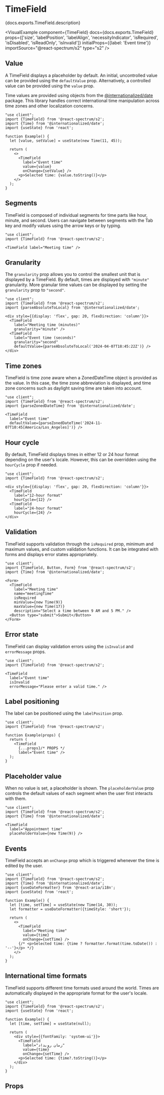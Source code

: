 

# TimeField

<PageDescription>{docs.exports.TimeField.description}</PageDescription>

<VisualExample
  component={TimeField}
  docs={docs.exports.TimeField}
  props={['size', 'labelPosition', 'labelAlign', 'necessityIndicator', 'isRequired', 'isDisabled', 'isReadOnly', 'isInvalid']}
  initialProps={{label: 'Event time'}}
  importSource="@react-spectrum/s2"
  type="s2" />

## Value

A TimeField displays a placeholder by default. An initial, uncontrolled value can be provided using the `defaultValue` prop. Alternatively, a controlled value can be provided using the `value` prop.

Time values are provided using objects from the [@internationalized/date](https://react-spectrum.adobe.com/internationalized/date/) package. This library handles correct international time manipulation across time zones and other localization concerns.

```tsx render
"use client";
import {TimeField} from '@react-spectrum/s2';
import {Time} from '@internationalized/date';
import {useState} from 'react';

function Example() {
  let [value, setValue] = useState(new Time(11, 45));

  return (
    <>
      <TimeField
        label="Event time"
        value={value}
        onChange={setValue} />
      <p>Selected time: {value.toString()}</p>
    </>
  );
}
```

## Segments

TimeField is composed of individual segments for time parts like hour, minute, and second. Users can navigate between segments with the Tab key and modify values using the arrow keys or by typing.

```tsx render
"use client";
import {TimeField} from '@react-spectrum/s2';

<TimeField label="Meeting time" />
```

## Granularity

The `granularity` prop allows you to control the smallest unit that is displayed by a TimeField. By default, times are displayed with `"minute"` granularity. More granular time values can be displayed by setting the `granularity` prop to `"second"`.

```tsx render hideImports
"use client";
import {TimeField} from '@react-spectrum/s2';
import {parseAbsoluteToLocal} from '@internationalized/date';

<div style={{display: 'flex', gap: 20, flexDirection: 'column'}}>
  <TimeField
    label="Meeting time (minutes)"
    granularity="minute" />
  <TimeField
    label="Event time (seconds)"
    granularity="second"
    defaultValue={parseAbsoluteToLocal('2024-04-07T18:45:22Z')} />
</div>
```

## Time zones

TimeField is time zone aware when a ZonedDateTime object is provided as the value. In this case, the time zone abbreviation is displayed, and time zone concerns such as daylight saving time are taken into account.

```tsx render hideImports
"use client";
import {TimeField} from '@react-spectrum/s2';
import {parseZonedDateTime} from '@internationalized/date';

<TimeField
  label="Event time"
  defaultValue={parseZonedDateTime('2024-11-07T10:45[America/Los_Angeles]')} />
```

## Hour cycle

By default, TimeField displays times in either 12 or 24 hour format depending on the user's locale. However, this can be overridden using the `hourCycle` prop if needed.

```tsx render hideImports
"use client";
import {TimeField} from '@react-spectrum/s2';

<div style={{display: 'flex', gap: 20, flexDirection: 'column'}}>
  <TimeField
    label="12-hour format"
    hourCycle={12} />
  <TimeField
    label="24-hour format"
    hourCycle={24} />
</div>
```

## Validation

TimeField supports validation through the `isRequired` prop, minimum and maximum values, and custom validation functions. It can be integrated with forms and displays error states appropriately.

```tsx render hideImports
"use client";
import {TimeField, Button, Form} from '@react-spectrum/s2';
import {Time} from '@internationalized/date';

<Form>
  <TimeField
    label="Meeting time"
    name="meetingTime"
    isRequired
    minValue={new Time(9)}
    maxValue={new Time(17)}
    description="Select a time between 9 AM and 5 PM." />
  <Button type="submit">Submit</Button>
</Form>
```

## Error state

TimeField can display validation errors using the `isInvalid` and `errorMessage` props.

```tsx render
"use client";
import {TimeField} from '@react-spectrum/s2';

<TimeField
  label="Event time"
  isInvalid
  errorMessage="Please enter a valid time." />
```

## Label positioning

The label can be positioned using the `labelPosition` prop.

```tsx render hideImports docs={docs.exports.TimeField} links={docs.links} props={['labelPosition', 'labelAlign']}
"use client";
import {TimeField} from '@react-spectrum/s2';

function Example(props) {
  return (
    <TimeField
      {...props}/* PROPS */
      label="Event time" />
  );
}
```

## Placeholder value

When no value is set, a placeholder is shown. The `placeholderValue` prop controls the default values of each segment when the user first interacts with them.

```tsx render hideImports
"use client";
import {TimeField} from '@react-spectrum/s2';
import {Time} from '@internationalized/date';

<TimeField
  label="Appointment time"
  placeholderValue={new Time(9)} />
```

## Events

TimeField accepts an `onChange` prop which is triggered whenever the time is edited by the user.

```tsx render hideImports
"use client";
import {TimeField} from '@react-spectrum/s2';
import {Time} from '@internationalized/date';
import {useDateFormatter} from '@react-aria/i18n';
import {useState} from 'react';

function Example() {
  let [time, setTime] = useState(new Time(14, 30));
  let formatter = useDateFormatter({timeStyle: 'short'});

  return (
    <>
      <TimeField
        label="Meeting time"
        value={time}
        onChange={setTime} />
      {/* <p>Selected time: {time ? formatter.format(time.toDate()) : '--'}</p> */}
    </>
  );
}
```

## International time formats

TimeField supports different time formats used around the world. Times are automatically displayed in the appropriate format for the user's locale.

```tsx render hideImports
"use client";
import {TimeField} from '@react-spectrum/s2';
import {useState} from 'react';

function Example() {
  let [time, setTime] = useState(null);
  
  return (
    <div style={{fontFamily: 'system-ui'}}>
      <TimeField
        label="زمان رویداد"
        value={time}
        onChange={setTime} />
      <p>Selected time: {time?.toString()}</p>
    </div>
  );
}
```

## Props

<PropTable component={docs.exports.TimeField} links={docs.links} />

